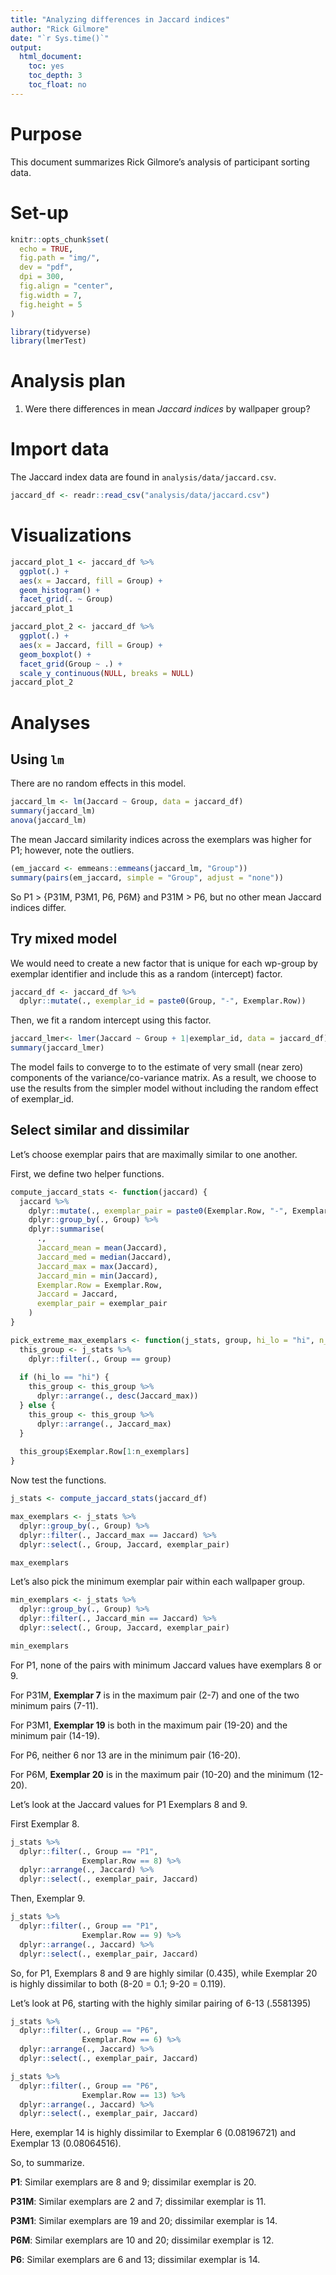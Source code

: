 ```yaml
---
title: "Analyzing differences in Jaccard indices"
author: "Rick Gilmore"
date: "`r Sys.time()`"
output: 
  html_document:
    toc: yes
    toc_depth: 3
    toc_float: no
---
```



# Purpose

This document summarizes Rick Gilmore's analysis of participant sorting data.

# Set-up

```r
knitr::opts_chunk$set(
  echo = TRUE,
  fig.path = "img/",
  dev = "pdf",
  dpi = 300,
  fig.align = "center",
  fig.width = 7,
  fig.height = 5
)

library(tidyverse)
library(lmerTest)
```

# Analysis plan

1. Were there differences in mean *Jaccard indices* by wallpaper group?

# Import data

The Jaccard index data are found in `analysis/data/jaccard.csv`.

```r
jaccard_df <- readr::read_csv("analysis/data/jaccard.csv")
```

# Visualizations

```r
jaccard_plot_1 <- jaccard_df %>%
  ggplot(.) +
  aes(x = Jaccard, fill = Group) +
  geom_histogram() +
  facet_grid(. ~ Group)
jaccard_plot_1
```

```r
jaccard_plot_2 <- jaccard_df %>%
  ggplot(.) +
  aes(x = Jaccard, fill = Group) +
  geom_boxplot() +
  facet_grid(Group ~ .) +
  scale_y_continuous(NULL, breaks = NULL)
jaccard_plot_2
```

# Analyses

## Using `lm`

There are no random effects in this model.

```r
jaccard_lm <- lm(Jaccard ~ Group, data = jaccard_df)
summary(jaccard_lm)
anova(jaccard_lm)
```

The mean Jaccard similarity indices across the exemplars was higher for P1; however, note the outliers.

```r
(em_jaccard <- emmeans::emmeans(jaccard_lm, "Group"))
summary(pairs(em_jaccard, simple = "Group", adjust = "none"))
```
So P1 > \{P31M, P3M1, P6, P6M\} and P31M > P6, but no other mean Jaccard indices differ.

## Try mixed model

We would need to create a new factor that is unique for each wp-group by exemplar identifier and include this as a random (intercept) factor.

```r
jaccard_df <- jaccard_df %>%
  dplyr::mutate(., exemplar_id = paste0(Group, "-", Exemplar.Row))
```

Then, we fit a random intercept using this factor.

```r
jaccard_lmer<- lmer(Jaccard ~ Group + 1|exemplar_id, data = jaccard_df)
summary(jaccard_lmer)
```

The model fails to converge to to the estimate of very small (near zero) components of the variance/co-variance matrix. As a result, we choose to use the results from the simpler model without including the random effect of exemplar_id.

## Select similar and dissimilar 

Let's choose exemplar pairs that are maximally similar to one another.

First, we define two helper functions.

```r
compute_jaccard_stats <- function(jaccard) {
  jaccard %>%
    dplyr::mutate(., exemplar_pair = paste0(Exemplar.Row, "-", Exemplar.Col)) %>%
    dplyr::group_by(., Group) %>%
    dplyr::summarise(
      .,
      Jaccard_mean = mean(Jaccard),
      Jaccard_med = median(Jaccard),
      Jaccard_max = max(Jaccard),
      Jaccard_min = min(Jaccard),
      Exemplar.Row = Exemplar.Row,
      Jaccard = Jaccard,
      exemplar_pair = exemplar_pair
    )
}

pick_extreme_max_exemplars <- function(j_stats, group, hi_lo = "hi", n_exemplars = 1) {
  this_group <- j_stats %>%
    dplyr::filter(., Group == group)
  
  if (hi_lo == "hi") {
    this_group <- this_group %>%
      dplyr::arrange(., desc(Jaccard_max))
  } else {
    this_group <- this_group %>%
      dplyr::arrange(., Jaccard_max)
  }
  
  this_group$Exemplar.Row[1:n_exemplars]
}
```

Now test the functions.

```r
j_stats <- compute_jaccard_stats(jaccard_df)

max_exemplars <- j_stats %>%
  dplyr::group_by(., Group) %>%
  dplyr::filter(., Jaccard_max == Jaccard) %>%
  dplyr::select(., Group, Jaccard, exemplar_pair)

max_exemplars
```

Let's also pick the minimum exemplar pair within each wallpaper group.

```r
min_exemplars <- j_stats %>%
  dplyr::group_by(., Group) %>%
  dplyr::filter(., Jaccard_min == Jaccard) %>%
  dplyr::select(., Group, Jaccard, exemplar_pair)

min_exemplars
```

For P1, none of the pairs with minimum Jaccard values have exemplars 8 or 9.

For P31M, **Exemplar 7** is in the maximum pair (2-7) and one of the two minimum pairs (7-11).

For P3M1, **Exemplar 19** is both in the maximum pair (19-20) and the minimum pair (14-19).

For P6, neither 6 nor 13 are in the minimum pair (16-20).

For P6M, **Exemplar 20** is in the maximum pair (10-20) and the minimum (12-20).

Let's look at the Jaccard values for P1 Exemplars 8 and 9.

First Exemplar 8.

```r
j_stats %>%
  dplyr::filter(., Group == "P1",
                Exemplar.Row == 8) %>%
  dplyr::arrange(., Jaccard) %>%
  dplyr::select(., exemplar_pair, Jaccard)
```

Then, Exemplar 9. 

```r
j_stats %>%
  dplyr::filter(., Group == "P1",
                Exemplar.Row == 9) %>%
  dplyr::arrange(., Jaccard) %>%
  dplyr::select(., exemplar_pair, Jaccard)
```

So, for P1, Exemplars 8 and 9 are highly similar (0.435), while Exemplar 20 is highly dissimilar to both (8-20 = 0.1; 9-20 = 0.119).

Let's look at P6, starting with the highly similar pairing of 6-13 (.5581395)

```r
j_stats %>%
  dplyr::filter(., Group == "P6",
                Exemplar.Row == 6) %>%
  dplyr::arrange(., Jaccard) %>%
  dplyr::select(., exemplar_pair, Jaccard)
```

```r
j_stats %>%
  dplyr::filter(., Group == "P6",
                Exemplar.Row == 13) %>%
  dplyr::arrange(., Jaccard) %>%
  dplyr::select(., exemplar_pair, Jaccard)
```

Here, exemplar 14 is highly dissimilar to Exemplar 6 (0.08196721) and Exemplar 13 (0.08064516).

So, to summarize.

**P1**: Similar exemplars are 8 and 9; dissimilar exemplar is 20.

**P31M**: Similar exemplars are 2 and 7; dissimilar exemplar is 11.

**P3M1**: Similar exemplars are 19 and 20; dissimilar exemplar is 14.

**P6M**: Similar exemplars are 10 and 20; dissimilar exemplar is 12.

**P6**: Similar exemplars are 6 and 13; dissimilar exemplar is 14.